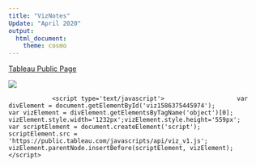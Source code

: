 ---
title: "VizNotes"
Update: "April 2020"
output: 
  html_document:
    theme: cosmo
---

[Tableau Public Page](https://public.tableau.com/profile/wes.stukenbroeker#!/)


<div class='tableauPlaceholder' id='viz1586375445974' style='position: relative'><noscript><a href='https:&#47;&#47;public.tableau.com&#47;profile&#47;wes.stukenbroeker#!&#47;vizhome&#47;CowboysResults&#47;Dashboard?publish=yes'><img alt=' ' src='https:&#47;&#47;public.tableau.com&#47;static&#47;images&#47;Co&#47;CowboysResults&#47;Dashboard&#47;1_rss.png' style='border: none' /></a></noscript><object class='tableauViz'  style='display:none;'><param name='host_url' value='https%3A%2F%2Fpublic.tableau.com%2F' /> <param name='embed_code_version' value='3' /> <param name='site_root' value='' /><param name='name' value='CowboysResults&#47;Dashboard' /><param name='tabs' value='no' /><param name='toolbar' value='yes' /><param name='static_image' value='https:&#47;&#47;public.tableau.com&#47;static&#47;images&#47;Co&#47;CowboysResults&#47;Dashboard&#47;1.png' /> <param name='animate_transition' value='yes' /><param name='display_static_image' value='yes' /><param name='display_spinner' value='yes' /><param name='display_overlay' value='yes' /><param name='display_count' value='yes' /></object></div>                <script type='text/javascript'>                    var divElement = document.getElementById('viz1586375445974');                    var vizElement = divElement.getElementsByTagName('object')[0];                    vizElement.style.width='1232px';vizElement.style.height='559px';                    var scriptElement = document.createElement('script');                    scriptElement.src = 'https://public.tableau.com/javascripts/api/viz_v1.js';                    vizElement.parentNode.insertBefore(scriptElement, vizElement);                </script>